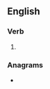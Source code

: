 ==English==

===Verb===
{{head|en|verb form}}

# {{en-third-person singular of|unblock}}

===Anagrams===
* {{l|en|sunblock}}